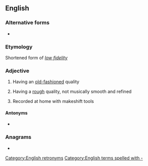 {{also|lofi|lófi}}
==English==

===Alternative forms===
* {{l|en|low-fi}}

===Etymology===
{{PIE root|en|bʰeydʰ}}
Shortened form of ''[[low fidelity]]''

===Adjective===
{{en-adj}}

# {{lb|en|sound}} Having an [[old-fashioned]] quality
# {{lb|en|music}} Having a [[rough]] quality, not musically smooth and refined
# Recorded at home with makeshift tools

====Antonyms====
* {{l|en|hi-fi}}

===Anagrams===
* {{anagrams|en|a=filo|FOIL|Filo|LIFO|filo|foil}}

[[Category:English retronyms]]
[[Category:English terms spelled with -]]